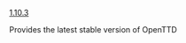 [[en/Archive/OpenTTD/OpenTTD 1.10.3|1.10.3]]<noinclude>


Provides the latest stable version of OpenTTD
</noinclude>